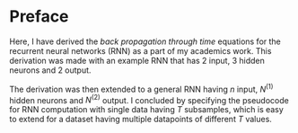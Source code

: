 # Preface {.unnumbered}

Here, I have derived the *back propagation through time* equations for the
recurrent neural networks (RNN) as a part of my academics work. This derivation
was made with an example RNN  that has 2 input, 3 hidden neurons and 2
output.

The derivation was then extended to a general RNN having $n$ input, $N^{(1)}$
hidden neurons and $N^{(2)}$ output. I concluded by specifying the pseudocode
for RNN computation with single data having $T$ subsamples, which is easy
to extend for a dataset having multiple datapoints of different $T$ values.
